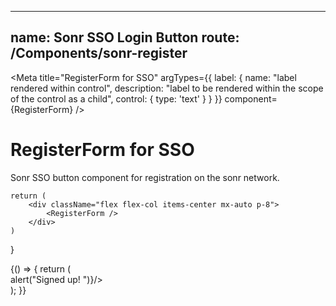 
<!-- RegisterForm.stories.mdx -->

---
name: Sonr SSO Login Button
route: /Components/sonr-register
---

<Meta 
    title="RegisterForm for SSO" 
    argTypes={{
        label: {
            name: "label rendered within control",
            description: "label to be rendered within the scope of the control as a child",
            control: {
                type: 'text'
            }
        }
    }} 
    component={RegisterForm}
/>


# RegisterForm for SSO
Sonr SSO button component for registration on the sonr network.

    return (
        <div className="flex flex-col items-center mx-auto p-8">
            <RegisterForm />
        </div>
    )
}

<Canvas>
    <Story name="Form">
        {() => {
            return (
            <div className="flex flex-col items-center mx-auto p-8">
                <RegisterForm 
                    label="Register"
                    styling={"inline-flex items-center px-4 py-2 text-white bg-primaryLight-500 rounded hover:bg-primaryLight-700"} 
                    onRegister={() => alert("Signed up! ")}/>
            </div>
        );
        }}
    </Story>
</Canvas>
